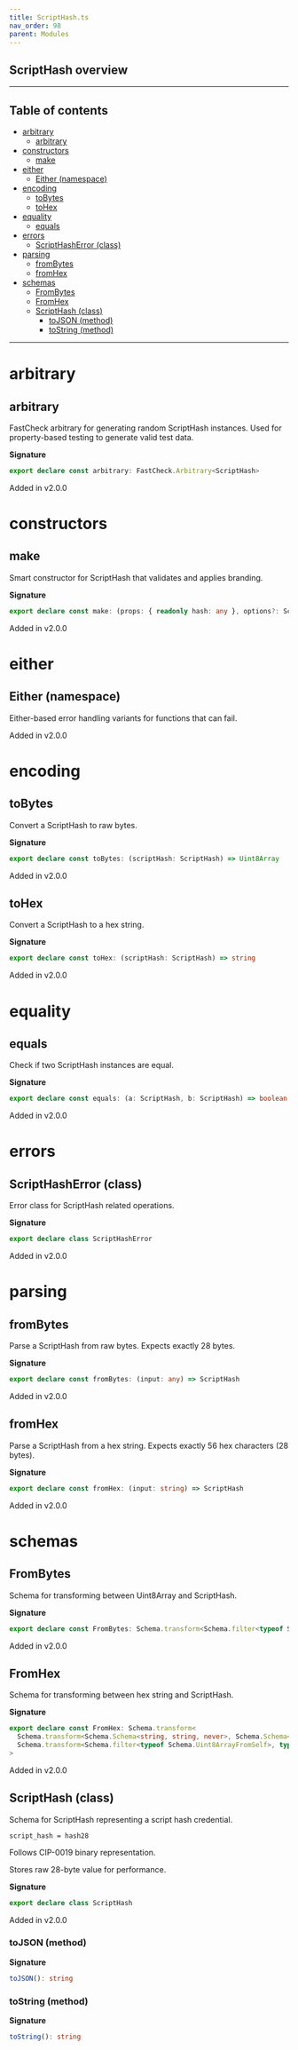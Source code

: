 ```yaml
---
title: ScriptHash.ts
nav_order: 98
parent: Modules
---
```


## ScriptHash overview

---

<h2 className="text-delta">Table of contents</h2>

- [arbitrary](#arbitrary)
  - [arbitrary](#arbitrary-1)
- [constructors](#constructors)
  - [make](#make)
- [either](#either)
  - [Either (namespace)](#either-namespace)
- [encoding](#encoding)
  - [toBytes](#tobytes)
  - [toHex](#tohex)
- [equality](#equality)
  - [equals](#equals)
- [errors](#errors)
  - [ScriptHashError (class)](#scripthasherror-class)
- [parsing](#parsing)
  - [fromBytes](#frombytes)
  - [fromHex](#fromhex)
- [schemas](#schemas)
  - [FromBytes](#frombytes-1)
  - [FromHex](#fromhex-1)
  - [ScriptHash (class)](#scripthash-class)
    - [toJSON (method)](#tojson-method)
    - [toString (method)](#tostring-method)

---

# arbitrary

## arbitrary

FastCheck arbitrary for generating random ScriptHash instances.
Used for property-based testing to generate valid test data.

**Signature**

```ts
export declare const arbitrary: FastCheck.Arbitrary<ScriptHash>
```

Added in v2.0.0

# constructors

## make

Smart constructor for ScriptHash that validates and applies branding.

**Signature**

```ts
export declare const make: (props: { readonly hash: any }, options?: Schema.MakeOptions | undefined) => ScriptHash
```

Added in v2.0.0

# either

## Either (namespace)

Either-based error handling variants for functions that can fail.

Added in v2.0.0

# encoding

## toBytes

Convert a ScriptHash to raw bytes.

**Signature**

```ts
export declare const toBytes: (scriptHash: ScriptHash) => Uint8Array
```

Added in v2.0.0

## toHex

Convert a ScriptHash to a hex string.

**Signature**

```ts
export declare const toHex: (scriptHash: ScriptHash) => string
```

Added in v2.0.0

# equality

## equals

Check if two ScriptHash instances are equal.

**Signature**

```ts
export declare const equals: (a: ScriptHash, b: ScriptHash) => boolean
```

Added in v2.0.0

# errors

## ScriptHashError (class)

Error class for ScriptHash related operations.

**Signature**

```ts
export declare class ScriptHashError
```

Added in v2.0.0

# parsing

## fromBytes

Parse a ScriptHash from raw bytes.
Expects exactly 28 bytes.

**Signature**

```ts
export declare const fromBytes: (input: any) => ScriptHash
```

Added in v2.0.0

## fromHex

Parse a ScriptHash from a hex string.
Expects exactly 56 hex characters (28 bytes).

**Signature**

```ts
export declare const fromHex: (input: string) => ScriptHash
```

Added in v2.0.0

# schemas

## FromBytes

Schema for transforming between Uint8Array and ScriptHash.

**Signature**

```ts
export declare const FromBytes: Schema.transform<Schema.filter<typeof Schema.Uint8ArrayFromSelf>, typeof ScriptHash>
```

Added in v2.0.0

## FromHex

Schema for transforming between hex string and ScriptHash.

**Signature**

```ts
export declare const FromHex: Schema.transform<
  Schema.transform<Schema.Schema<string, string, never>, Schema.Schema<Uint8Array, Uint8Array, never>>,
  Schema.transform<Schema.filter<typeof Schema.Uint8ArrayFromSelf>, typeof ScriptHash>
>
```

Added in v2.0.0

## ScriptHash (class)

Schema for ScriptHash representing a script hash credential.

```
script_hash = hash28
```

Follows CIP-0019 binary representation.

Stores raw 28-byte value for performance.

**Signature**

```ts
export declare class ScriptHash
```

Added in v2.0.0

### toJSON (method)

**Signature**

```ts
toJSON(): string
```

### toString (method)

**Signature**

```ts
toString(): string
```
